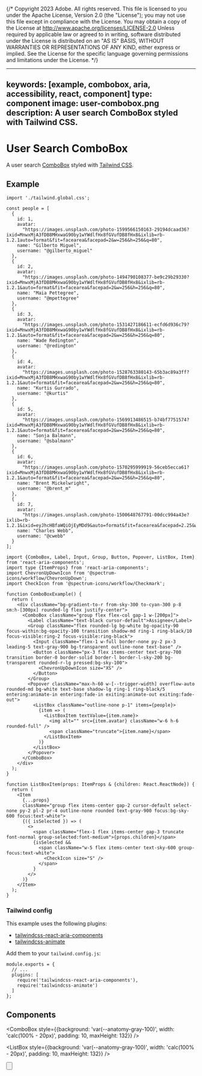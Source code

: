 {/* Copyright 2023 Adobe. All rights reserved.
This file is licensed to you under the Apache License, Version 2.0 (the "License");
you may not use this file except in compliance with the License. You may obtain a copy
of the License at http://www.apache.org/licenses/LICENSE-2.0
Unless required by applicable law or agreed to in writing, software distributed under
the License is distributed on an "AS IS" BASIS, WITHOUT WARRANTIES OR REPRESENTATIONS
OF ANY KIND, either express or implied. See the License for the specific language
governing permissions and limitations under the License. */}



---
keywords: [example, combobox, aria, accessibility, react, component]
type: component
image: user-combobox.png
description: A user search ComboBox styled with Tailwind CSS.
---

# User Search ComboBox

A user search [ComboBox](../ComboBox.html) styled with [Tailwind CSS](https://tailwindcss.com/).

## Example

```tsx import
import './tailwind.global.css';

const people = [
  {
    id: 1,
    avatar:
      "https://images.unsplash.com/photo-1599566150163-29194dcaad36?ixid=MnwxMjA3fDB8MHxwaG90by1wYWdlfHx8fGVufDB8fHx8&ixlib=rb-1.2.1auto=format&fit=facearea&facepad=2&w=256&h=256&q=80",
    name: "Gilberto Miguel",
    username: "@gilberto_miguel"
  },
  {
    id: 2,
    avatar:
      "https://images.unsplash.com/photo-1494790108377-be9c29b29330?ixid=MnwxMjA3fDB8MHxwaG90by1wYWdlfHx8fGVufDB8fHx8&ixlib=rb-1.2.1&auto=format&fit=facearea&facepad=2&w=256&h=256&q=80",
    name: "Maia Pettegree",
    username: "@mpettegree"
  },
  {
    id: 3,
    avatar:
      "https://images.unsplash.com/photo-1531427186611-ecfd6d936c79?ixid=MnwxMjA3fDB8MHxwaG90by1wYWdlfHx8fGVufDB8fHx8&ixlib=rb-1.2.1&auto=format&fit=facearea&facepad=2&w=256&h=256&q=80",
    name: "Wade Redington",
    username: "@redington"
  },
  {
    id: 4,
    avatar:
      "https://images.unsplash.com/photo-1528763380143-65b3ac89a3ff?ixid=MnwxMjA3fDB8MHxwaG90by1wYWdlfHx8fGVufDB8fHx8&ixlib=rb-1.2.1&auto=format&fit=facearea&facepad=2&w=256&h=256&q=80",
    name: "Kurtis Gurrado",
    username: "@kurtis"
  },
  {
    id: 5,
    avatar:
      "https://images.unsplash.com/photo-1569913486515-b74bf7751574?ixid=MnwxMjA3fDB8MHxwaG90by1wYWdlfHx8fGVufDB8fHx8&ixlib=rb-1.2.1&auto=format&fit=facearea&facepad=2&w=256&h=256&q=80",
    name: "Sonja Balmann",
    username: "@sbalmann"
  },
  {
    id: 6,
    avatar:
      "https://images.unsplash.com/photo-1570295999919-56ceb5ecca61?ixid=MnwxMjA3fDB8MHxwaG90by1wYWdlfHx8fGVufDB8fHx8&ixlib=rb-1.2.1&auto=format&fit=facearea&facepad=2&w=256&h=256&q=80",
    name: "Brent Mickelwright",
    username: "@brent_m"
  },
  {
    id: 7,
    avatar:
      "https://images.unsplash.com/photo-1500648767791-00dcc994a43e?ixlib=rb-1.2.1&ixid=eyJhcHBfaWQiOjEyMDd9&auto=format&fit=facearea&facepad=2.25&w=256&h=256&q=80",
    name: "Charles Webb",
    username: "@cwebb"
  }
];
```

```tsx example standalone
import {ComboBox, Label, Input, Group, Button, Popover, ListBox, Item} from 'react-aria-components';
import type {ItemProps} from 'react-aria-components';
import ChevronUpDownIcon from '@spectrum-icons/workflow/ChevronUpDown';
import CheckIcon from '@spectrum-icons/workflow/Checkmark';

function ComboBoxExample() {
  return (
    <div className="bg-gradient-to-r from-sky-300 to-cyan-300 p-8 sm:h-[300px] rounded-lg flex justify-center">
      <ComboBox className="group flex flex-col gap-1 w-[200px]">
        <Label className="text-black cursor-default">Assignee</Label>
        <Group className="flex rounded-lg bg-white bg-opacity-90 focus-within:bg-opacity-100 transition shadow-md ring-1 ring-black/10 focus-visible:ring-2 focus-visible:ring-black">
          <Input className="flex-1 w-full border-none py-2 px-3 leading-5 text-gray-900 bg-transparent outline-none text-base" />
          <Button className="px-3 flex items-center text-gray-700 transition border-0 border-solid border-l border-l-sky-200 bg-transparent rounded-r-lg pressed:bg-sky-100">
            <ChevronUpDownIcon size="XS" />
          </Button>
        </Group>
        <Popover className="max-h-60 w-[--trigger-width] overflow-auto rounded-md bg-white text-base shadow-lg ring-1 ring-black/5 entering:animate-in entering:fade-in exiting:animate-out exiting:fade-out">
          <ListBox className="outline-none p-1" items={people}>
            {item => (
              <ListBoxItem textValue={item.name}>
                <img alt="" src={item.avatar} className="w-6 h-6 rounded-full" />
                <span className="truncate">{item.name}</span>
              </ListBoxItem>
            )}
          </ListBox>
        </Popover>
      </ComboBox>
    </div>
  );
}

function ListBoxItem(props: ItemProps & {children: React.ReactNode}) {
  return (
    <Item
      {...props}
      className="group flex items-center gap-2 cursor-default select-none py-2 pl-2 pr-4 outline-none rounded text-gray-900 focus:bg-sky-600 focus:text-white">
      {({ isSelected }) => (
        <>
          <span className="flex-1 flex items-center gap-3 truncate font-normal group-selected:font-medium">{props.children}</span>
          {isSelected &&
            <span className="w-5 flex items-center text-sky-600 group-focus:text-white">
              <CheckIcon size="S" />
            </span>
          }
        </>
      )}
    </Item>
  );
}
```

### Tailwind config

This example uses the following plugins:

* [tailwindcss-react-aria-components](../styling.html#plugin)
* [tailwindcss-animate](https://github.com/jamiebuilds/tailwindcss-animate)

Add them to your `tailwind.config.js`:

```tsx
module.exports = {
  // ...
  plugins: [
    require('tailwindcss-react-aria-components'),
    require('tailwindcss-animate')
  ]
};
```

## Components

<section className={styles.cardGroup} data-size="small">

<ExampleCard
  url="../ComboBox.html"
  title="ComboBox"
  description="A combobox combines a text input with a listbox, and allows a user to filter a list of options.">
  <ComboBox style={{background: 'var(--anatomy-gray-100)', width: 'calc(100% - 20px)', padding: 10, maxHeight: 132}} />
</ExampleCard>

<ExampleCard
  url="../ListBox.html"
  title="ListBox"
  description="A listbox allows a user to select one or more options from a list.">
  <ListBox style={{background: 'var(--anatomy-gray-100)', width: 'calc(100% - 20px)', padding: 10, maxHeight: 132}} />
</ExampleCard>

<ExampleCard
  url="../Popover.html"
  title="Popover"
  description="A popover displays content in context with a trigger element.">
  <Popover />
</ExampleCard>

<ExampleCard
  url="../Button.html"
  title="Button"
  description="A button allows a user to perform an action.">
  <Button />
</ExampleCard>

</section>
